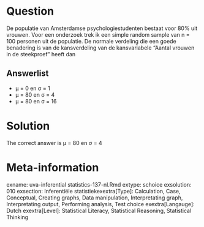Question
========

De populatie van Amsterdamse psychologiestudenten bestaat voor 80% uit vrouwen. Voor een onderzoek trek ik een simple random sample van n = 100 personen uit de populatie. De normale verdeling die een goede benadering is van de kansverdeling van de kansvariabele "Aantal vrouwen in de steekproef" heeft dan 

Answerlist
----------
* &mu; = 0 en &sigma; = 1
* &mu; = 80 en &sigma; = 4
* &mu; = 80 en &sigma; = 16

Solution
========

The correct answer is  &mu; = 80 en &sigma; = 4 

Meta-information
================
exname: uva-inferential statistics-137-nl.Rmd 
extype: schoice 
exsolution: 010 
exsection: Inferentiële statistiekexextra[Type]: Calculation, Case, Conceptual, Creating graphs, Data manipulation, Interpretating graph, Interpretating output, Performing analysis, Test choice 
exextra[Langauge]: Dutch 
exextra[Level]: Statistical Literacy, Statistical Reasoning, Statistical Thinking 
